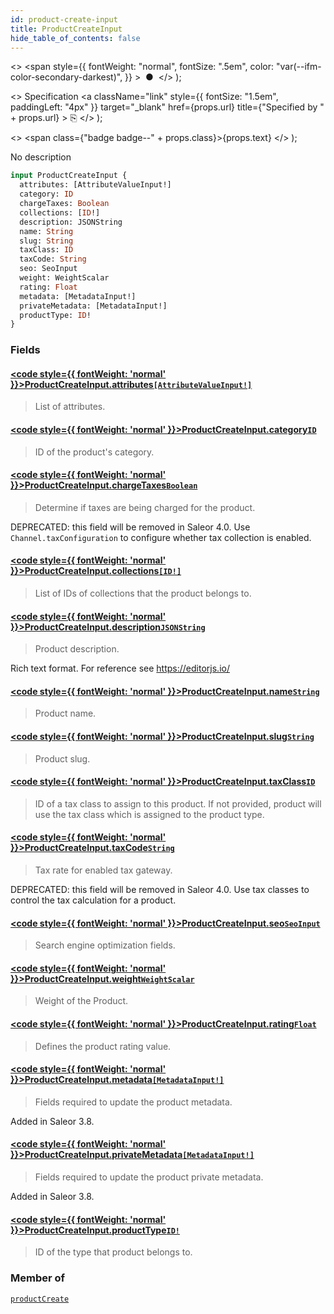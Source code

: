 ```yaml
---
id: product-create-input
title: ProductCreateInput
hide_table_of_contents: false
---
```


  <>
    <span
      style={{
        fontWeight: "normal",
        fontSize: ".5em",
        color: "var(--ifm-color-secondary-darkest)",
      }}
    >
      &nbsp;●&nbsp;
    </span>
  </>
);

  <>
    Specification
    <a
      className="link"
      style={{ fontSize: "1.5em", paddingLeft: "4px" }}
      target="\_blank"
      href={props.url}
      title={"Specified by " + props.url}
    >
      ⎘
    </a>
  </>
);

  <>
    <span class={"badge badge--" + props.class}>{props.text}</span>
  </>
);

No description

```graphql
input ProductCreateInput {
  attributes: [AttributeValueInput!]
  category: ID
  chargeTaxes: Boolean
  collections: [ID!]
  description: JSONString
  name: String
  slug: String
  taxClass: ID
  taxCode: String
  seo: SeoInput
  weight: WeightScalar
  rating: Float
  metadata: [MetadataInput!]
  privateMetadata: [MetadataInput!]
  productType: ID!
}
```

### Fields

#### [<code style={{ fontWeight: 'normal' }}>ProductCreateInput.<b>attributes</b></code>](#)<Bullet />[`[AttributeValueInput!]`](../../../developer/api-reference/inputs/attribute-value-input) <Badge class="secondary" text="list"/> <Badge class="secondary" text="input"/>

> List of attributes.

#### [<code style={{ fontWeight: 'normal' }}>ProductCreateInput.<b>category</b></code>](#)<Bullet />[`ID`](../../../developer/api-reference/scalars/id) <Badge class="secondary" text="scalar"/>

> ID of the product's category.

#### [<code style={{ fontWeight: 'normal' }}>ProductCreateInput.<b>chargeTaxes</b></code>](#)<Bullet />[`Boolean`](../../../developer/api-reference/scalars/boolean) <Badge class="secondary" text="scalar"/>

> Determine if taxes are being charged for the product.

DEPRECATED: this field will be removed in Saleor 4.0. Use `Channel.taxConfiguration` to configure whether tax collection is enabled.

>

#### [<code style={{ fontWeight: 'normal' }}>ProductCreateInput.<b>collections</b></code>](#)<Bullet />[`[ID!]`](../../../developer/api-reference/scalars/id) <Badge class="secondary" text="list"/> <Badge class="secondary" text="scalar"/>

> List of IDs of collections that the product belongs to.

#### [<code style={{ fontWeight: 'normal' }}>ProductCreateInput.<b>description</b></code>](#)<Bullet />[`JSONString`](../../../developer/api-reference/scalars/jsonstring) <Badge class="secondary" text="scalar"/>

> Product description.

Rich text format. For reference see https://editorjs.io/

>

#### [<code style={{ fontWeight: 'normal' }}>ProductCreateInput.<b>name</b></code>](#)<Bullet />[`String`](../../../developer/api-reference/scalars/string) <Badge class="secondary" text="scalar"/>

> Product name.

#### [<code style={{ fontWeight: 'normal' }}>ProductCreateInput.<b>slug</b></code>](#)<Bullet />[`String`](../../../developer/api-reference/scalars/string) <Badge class="secondary" text="scalar"/>

> Product slug.

#### [<code style={{ fontWeight: 'normal' }}>ProductCreateInput.<b>taxClass</b></code>](#)<Bullet />[`ID`](../../../developer/api-reference/scalars/id) <Badge class="secondary" text="scalar"/>

> ID of a tax class to assign to this product. If not provided, product will use the tax class which is assigned to the product type.

#### [<code style={{ fontWeight: 'normal' }}>ProductCreateInput.<b>taxCode</b></code>](#)<Bullet />[`String`](../../../developer/api-reference/scalars/string) <Badge class="secondary" text="scalar"/>

> Tax rate for enabled tax gateway.

DEPRECATED: this field will be removed in Saleor 4.0. Use tax classes to control the tax calculation for a product.

>

#### [<code style={{ fontWeight: 'normal' }}>ProductCreateInput.<b>seo</b></code>](#)<Bullet />[`SeoInput`](../../../developer/api-reference/inputs/seo-input) <Badge class="secondary" text="input"/>

> Search engine optimization fields.

#### [<code style={{ fontWeight: 'normal' }}>ProductCreateInput.<b>weight</b></code>](#)<Bullet />[`WeightScalar`](../../../developer/api-reference/scalars/weight-scalar) <Badge class="secondary" text="scalar"/>

> Weight of the Product.

#### [<code style={{ fontWeight: 'normal' }}>ProductCreateInput.<b>rating</b></code>](#)<Bullet />[`Float`](../../../developer/api-reference/scalars/float) <Badge class="secondary" text="scalar"/>

> Defines the product rating value.

#### [<code style={{ fontWeight: 'normal' }}>ProductCreateInput.<b>metadata</b></code>](#)<Bullet />[`[MetadataInput!]`](../../../developer/api-reference/inputs/metadata-input) <Badge class="secondary" text="list"/> <Badge class="secondary" text="input"/>

> Fields required to update the product metadata.

Added in Saleor 3.8.

>

#### [<code style={{ fontWeight: 'normal' }}>ProductCreateInput.<b>privateMetadata</b></code>](#)<Bullet />[`[MetadataInput!]`](../../../developer/api-reference/inputs/metadata-input) <Badge class="secondary" text="list"/> <Badge class="secondary" text="input"/>

> Fields required to update the product private metadata.

Added in Saleor 3.8.

>

#### [<code style={{ fontWeight: 'normal' }}>ProductCreateInput.<b>productType</b></code>](#)<Bullet />[`ID!`](../../../developer/api-reference/scalars/id) <Badge class="secondary" text="non-null"/> <Badge class="secondary" text="scalar"/>

> ID of the type that product belongs to.

### Member of

[`productCreate`](../../../developer/api-reference/mutations/product-create) <Badge class="secondary" text="mutation"/>
